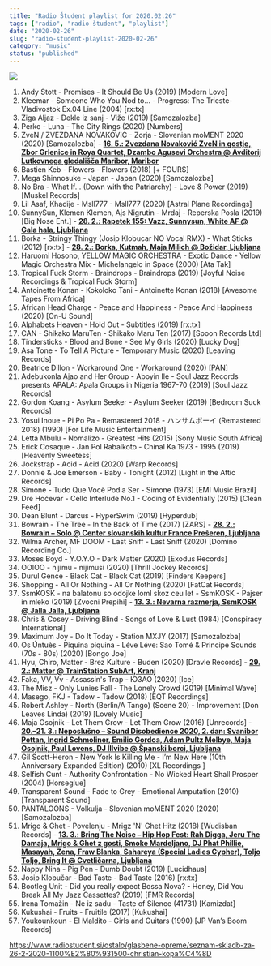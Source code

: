 ```yaml
---
title: "Radio Študent playlist for 2020.02.26"
tags: ["radio", "radio študent", "playlist"]
date: "2020-02-26"
slug: "radio-student-playlist-2020-02-26"
category: "music"
status: "published"
---
```


![](https://radiostudent.si/sites/default/files/styles/thumbnail_w530/public/slike/2020-02-26-seznam-skladb-za-26-2-2020-1100%E2%80%931500-christian-kopa%C4%8D-110044.JPG?itok=qS7mM9lT)

1. Andy Stott - Promises - It Should Be Us (2019) [Modern Love]
2. Kleemar - Someone Who You Nod to... - Progress: The Trieste-Vladivostok Ex.04 Line (2004) [rx:tx]
3. Ziga Aljaz - Dekle iz sanj - Viže (2019) [Samozalozba]
4. Perko - Luna - The City Rings (2020) [Numbers]
5. ZveN / ZVEZDANA NOVAKOVIĆ - Zorja - Slovenian moMENT 2020 (2020) [Samozalozba] - [**16. 5.: Zvezdana Novaković ZveN in gostje, Zbor Grlenice in Roya Quartet, Dzambo Agusevi Orchestra @ Avditorij Lutkovnega gledališča Maribor, Maribor**](https://drugagodba.si/program/)
6. Bastien Keb - Flowers - Flowers (2018) [+ FOURS]
7. Mega Shinnosuke - Japan - Japan (2020) [Samozalozba]
8. No Bra - What If... (Down with the Patriarchy) - Love & Power (2019) [Muskel Records]
9. Lil Asaf, Khadije - Msll777 - Msll777 (2020) [Astral Plane Recordings]
10. SunnySun, Klemen Klemen, Ajs Nigrutin - Mrdaj - Reperska Posla (2019) [Big Nose Ent.] - [**28. 2.: Rapetek 155: Vazz, Sunnysun, White AF @ Gala hala, Ljubljana**](https://www.facebook.com/events/205076350627411/)
11. Borka - Stringy Thingy (Josip Klobucar NO Vocal RMX) - What Sticks (2012) [rx:tx] - [**28. 2.: Borka, Kutmah, Maja Milich @ Božidar, Ljubljana**](https://www.facebook.com/events/664104947747171/)
12. Haruomi Hosono, YELLOW MAGIC ORCHESTRA - Exotic Dance - Yellow Magic Orchestra Mix - Michelangelo in Space (2000) [Ata Tak]
13. Tropical Fuck Storm - Braindrops - Braindrops (2019) [Joyful Noise Recordings & Tropical Fuck Storm]
14. Antoinette Konan - Kokoloko Tani - Antoinette Konan (2018) [Awesome Tapes From Africa]
15. African Head Charge - Peace and Happiness - Peace And Happiness (2020) [On-U Sound]
16. Alphabets Heaven - Hold Out - Subtitles (2019) [rx:tx]
17. CAN - Shikako MaruTen - Shikako Maru Ten (2017) [Spoon Records Ltd]
18. Tindersticks - Blood and Bone - See My Girls (2020) [Lucky Dog]
19. Asa Tone - To Tell A Picture - Temporary Music (2020) [Leaving Records]
20. Beatrice Dillon - Workaround One - Workaround (2020) [PAN]
21. Adebukonla Ajao and Her Group - Aboyin Ile - Soul Jazz Records presents APALA: Apala Groups in Nigeria 1967-70 (2019) [Soul Jazz Records]
22. Gordon Koang - Asylum Seeker - Asylum Seeker (2019) [Bedroom Suck Records]
23. Yosui Inoue - Pi Po Pa - Remastered 2018 - ハンサムボーイ (Remastered 2018) (1990) [For Life Music Entertainment]
24. Letta Mbulu - Nomalizo - Greatest Hits (2015) [Sony Music South Africa]
25. Erick Cosaque - Jan Pol Rabalkoto - Chinal Ka 1973 - 1995 (2019) [Heavenly Sweetess]
26. Jockstrap - Acid - Acid (2020) [Warp Records]
27. Donnie & Joe Emerson - Baby - Tonight (2012) [Light in the Attic Records]
28. Simone - Tudo Que Você Podia Ser - Simone (1973) [EMI Music Brazil]
29. Dre Hočevar - Cello Interlude No.1 - Coding of Evidentially (2015) [Clean Feed]
30. Dean Blunt - Darcus - HyperSwim (2019) [Hyperdub]
31. Bowrain - The Tree - In the Back of Time (2017) [ZARS] - **[28. 2.: Bowrain – Solo @ Center slovanskih kultur France Prešeren, Ljubljana](https://www.facebook.com/events/865139277289585/)**
32. Wilma Archer, MF DOOM - Last Sniff - Last Sniff (2020) [Domino Recording Co.]
33. Moses Boyd - Y.O.Y.O - Dark Matter (2020) [Exodus Records]
34. OOIOO - nijimu - nijimusi (2020) [Thrill Jockey Records]
35. Durul Gence - Black Cat - Black Cat (2019) [Finders Keepers]
36. Shopping - All Or Nothing - All Or Nothing (2020) [FatCat Records]
37. SsmKOSK - na balatonu so odojke loml skoz ceu let - SsmKOSK - Pajser in mleko (2019) [Zvocni Prepihi] - [**13. 3.: Nevarna razmerja, SsmKOSK @ Jalla Jalla, Ljubljana**](https://www.facebook.com/events/282493962726011/)
38. Chris & Cosey - Driving Blind - Songs of Love & Lust (1984) [Conspiracy International]
39. Maximum Joy - Do It Today - Station MXJY (2017) [Samozalozba]
40. Os Úntuès - Piquina piquina - Léve Léve: Sao Tomé & Principe Sounds (70s - 80s) (2020) [Bongo Joe]
41. Hyu, Chiro, Matter - Brez Kulture - Buden (2020) [Dravle Records] - [**29. 2.: Matter @ TrainStation SubArt, Kranj**](https://www.facebook.com/events/465459007483157/)
42. Faka, VV, Vv - Assassin's Trap - ЮЗАО (2020) [Ice]
43. The Misz - Only Lunies Fall - The Lonely Crowd (2019) [Minimal Wave]
44. Masego, FKJ - Tadow - Tadow (2018) [EQT Recordings]
45. Robert Ashley - North (Berlin/A Tango) (Scene 20) - Improvement (Don Leaves Linda) (2019) [Lovely Music]
46. Maja Osojnik - Let Them Grow - Let Them Grow (2016) [Unrecords] - [**20.–21. 3.: Neposlušno – Sound Disobedience 2020, 2. dan: Svanibor Pettan, Ingrid Schmoliner, Emilio Gordoa, Adam Pultz Melbye, Maja Osojnik, Paul Lovens, DJ Illvibe @ Španski borci, Ljubljana**](https://www.facebook.com/events/530051194527416/)
47. Gil Scott-Heron - New York Is Killing Me - I’m New Here (10th Anniversary Expanded Edition) (2010) [XL Recordings ]
48. Selfish Cunt - Authority Confrontation - No Wicked Heart Shall Prosper (2004) [Horseglue]
49. Transparent Sound - Fade to Grey - Emotional Amputation (2010) [Transparent Sound]
50. PANTALOONS - Volkulja - Slovenian moMENT 2020 (2020) [Samozalozba]
51. Mrigo & Ghet - Povelenju - Mrigz 'N' Ghet Hitz (2018) [Wudisban Records] - [**13. 3.: Bring The Noise – Hip Hop Fest: Rah Digga, Jeru The Damaja, Mrigo & Ghet z gosti, Smoke Mardeljano, DJ Phat Phillie, Masayah, Žena, Fraw Blanka, Sahareya (Special Ladies Cypher), Toljo Toljo, Bring It @ Cvetličarna, Ljubljana**](https://www.facebook.com/events/466197494052437/)
52. Nappy Nina - Pig Pen - Dumb Doubt (2019) [Lucidhaus]
53. Josip Klobučar - Bad Taste - Bad Taste (2016) [rx:tx]
54. Bootleg Unit - Did you really expect Bossa Nova? - Honey, Did You Break All My Jazz Cassettes? (2019) [FMR Records]
55. Irena Tomažin - Ne iz sadu - Taste of Silence (41731) [Kamizdat]
56. Kukushai - Fruits - Fruitile (2017) [Kukushai]
57. Youkounkoun - El Maldito - Girls and Guitars (1990) [JP Van’s Boom Records]

https://www.radiostudent.si/ostalo/glasbene-opreme/seznam-skladb-za-26-2-2020-1100%E2%80%931500-christian-kopa%C4%8D
